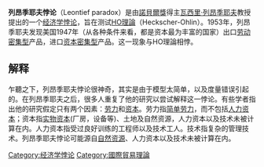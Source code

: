 '''列昂季耶夫悖论'''（Leontief paradox）是由[[諾貝爾獎|諾貝爾獎]]得主[[瓦西里·列昂季耶夫|瓦西里·列昂季耶夫]]教授提出的一个[[经济学悖论|经济学悖论]]，旨在测试[[HO理論|HO理論]]（Heckscher-Ohlin）。1953年，列昂季耶夫发现美国1947年（从各种条件来看，都是资本最为丰富的国家）出口[[劳动密集型|劳动密集型]]产品，进口[[资本密集型|资本密集型]]产品。这一现象与HO理論相悖。

== 解释 ==
乍聽之下，列昂季耶夫悖论很神奇，其实是由于模型太简单，以及度量错误引起的。在列昂季耶夫之后，很多人重复了他的研究以尝试解释这一悖论。有些学者指出他的研究假定只有两个因素：[[劳力|劳力]]和[[资本|资本]]。劳力指[[简单劳力|简单劳力]]，而不包括[[人力资本|人力资本]]；资本指[[实物资本|实物资本]](厂房，设备等)、土地及自然资源，人力资本以及技术未被计算在内。人力资本指受过良好训练的工程师以及技术工人。技术指复杂的管理技术。列昂季耶夫悖论可能源自[[自然资源|自然资源]]、人力资本以及技术未被计算在内。

[[Category:经济学悖论|Category:经济学悖论]]
[[Category:國際貿易理論|Category:國際貿易理論]]